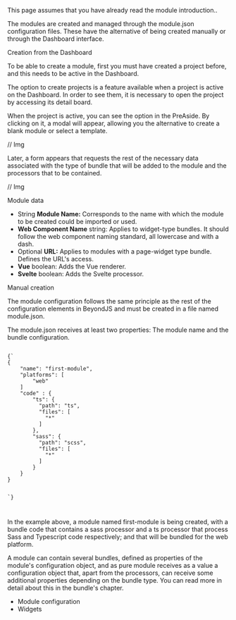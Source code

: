 
<Title>Create a Module</Title>

This page assumes that you have already read the <Link to="/modules/intro">module introduction..</Link>

The modules are created and managed through the module.json configuration files. These have the alternative of being created manually or through the Dashboard interface.

<Subtitle>Creation from the Dashboard</Subtitle>

To be able to create a module, first you must have created a project before, and this needs to be active in the Dashboard.

The option to create projects is a feature available when a project is active on the Dashboard. In order to see them, it is necessary to open the project by accessing its detail board.

When the project is active, you can see the option in the PreAside. By clicking on it, a modal will appear, allowing you the alternative to create a blank module or select a template.

// Img

Later, a form appears that requests the rest of the necessary data associated with the type of bundle that will be added to the module and the processors that to be contained.

// Img

Module data

-   String **Module Name:** Corresponds to the name with which the module to be created could be imported or used.
-   **Web Component Name** string: Applies to widget-type bundles. It should follow the web component naming standard, all lowercase and with a dash.
-   Optional **URL:** Applies to modules with a page-widget type bundle. Defines the URL's access.
-   **Vue** boolean: Adds the Vue renderer.
-   **Svelte** boolean: Adds the Svelte processor.

<Subtitle>Manual creation</Subtitle>

The module configuration follows the same principle as the rest of the configuration elements in BeyondJS and must be created in a file named module.json.

The module.json receives at least two properties: The module name and the bundle configuration.

<Code>
{`
{
    "name": "first-module",
    "platforms": [
        "web"
    ]
    "code" : {
        "ts": {
          "path": "ts",
          "files": [
            "*"
          ]
        },
        "sass": {
          "path": "scss",
          "files": [
            "*"
          ]
        }
    }
}

`}

</Code>

In the example above, a module named first-module is being created, with a bundle code that contains a sass processor and a ts processor that process Sass and Typescript code respectively; and that will be bundled for the web platform.

A module can contain several bundles, defined as properties of the module's configuration object, and as pure module receives as a value a configuration object that, apart from the processors, can receive some additional properties depending on the bundle type. You can read more in detail about this in the <Link to="/docs/bundles">bundle's chapter.</Link>

-   <Link to="/docs/modules/json">Module configuration</Link>
-   <Link to="/docs/widgets">Widgets</Link>
